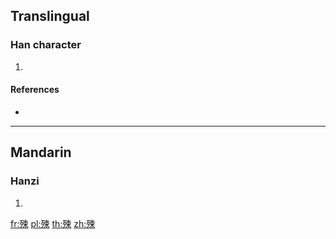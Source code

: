 ==Translingual==

===Han character===
{{Han char|rn=78|rad=歹|as=07|sn=11|four=|canj=MNDL}}

# {{defn|Han|sort=歹07}}

====References====
* {{Han ref|kx=0581.080|dkj=16475|dj=0973.180|hdz=21387.110|uh=6B90|ud=27536}}

----

==Mandarin==

===Hanzi===
{{cmn-hanzi|pin=[[sù]] ([[su4]])|wg=su<sup>4</sup>}}

# {{defn|lang=cmn|sort=歹07}}

[[fr:殐]]
[[pl:殐]]
[[th:殐]]
[[zh:殐]]